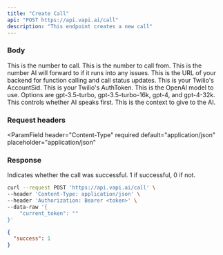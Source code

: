```yaml
---
title: "Create Call"
api: "POST https://api.vapi.ai/call"
description: "This endpoint creates a new call"
---
```


### Body

<ParamField body="to" type="string">
  This is the number to call.
</ParamField>

<ParamField body="from" type="string">
  This is the number to call from.
</ParamField>

<ParamField body="forwardingPhone" type="string">
  This is the number AI will forward to if it runs into any issues.
</ParamField>

<ParamField body="callbackUrl" type="string">
  This is the URL of your backend for function calling and call status updates.
</ParamField>

<ParamField body="twilioAccountSid" type="string">
  This is your Twilio's AccountSid.
</ParamField>

<ParamField body="twilioAuthToken" type="string">
  This is your Twilio's AuthToken.
</ParamField>

<ParamField body="model" type="string">
  This is the OpenAI model to use. Options are gpt-3.5-turbo, gpt-3.5-turbo-16k,
  gpt-4, and gpt-4-32k.
</ParamField>

<ParamField body="startTalking" type="boolean">
  This controls whether AI speaks first.
</ParamField>

<ParamField body="context" type="boolean">
  This is the context to give to the AI.
</ParamField>

### Request headers

<ParamField
  header="Content-Type"
  required
  default="application/json"
  placeholder="application/json"
></ParamField>

### Response

<ResponseField name="success" type="number">
  Indicates whether the call was successful. 1 if successful, 0 if not.
</ResponseField>

<RequestExample>

```bash Request
curl --request POST 'https://api.vapi.ai/call' \
--header 'Content-Type: application/json' \
--header 'Authorization: Bearer <token>' \
--data-raw '{
    "current_token": ""
}'
```

</RequestExample>

<ResponseExample>

```json Response
{
  "success": 1
}
```

</ResponseExample>
